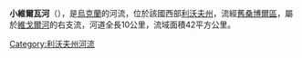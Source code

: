<!-- 檔案不存在 [[Image:Мала_Вирва.JPG|right]] -->

'''小維爾瓦河'''（{{lang-uk|Мала Вирва}}），是[[烏克蘭|烏克蘭]]的河流，位於該國西部[[利沃夫州|利沃夫州]]，流經[[舊桑博爾區|舊桑博爾區]]，屬於[[維戈爾河|維戈爾河]]的右支流，河道全長10公里，流域面積42平方公里。

{{DEFAULTSORT:Мала Вирва}}
[[Category:利沃夫州河流|Category:利沃夫州河流]]


{{Ukraine-river-stub}}